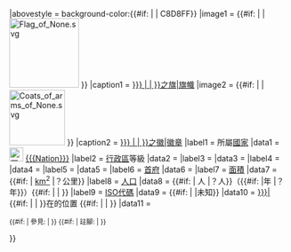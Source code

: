 {{Infobox
|above = {{#if: {{{Name|}}} | {{{Name}}} | {{PAGENAME}} }}
|abovestyle = background-color:{{#if:{{{bgcolor|}}} | {{{bgcolor}}} | C8D8FF}}
|image1 = {{#if:{{{Flag|}}} | [[{{{Flag}}}|{{{FlagSize}}}]] | [[File:Flag of None.svg|125px]] }}
|caption1 = [[{{#if: {{{Name|}}} |{{{Name}}} | {{PAGENAME}} }}之旗|旗幟]]
|image2 = {{#if:{{{Seal|}}} | [[{{{Seal}}}|{{{SealSize}}}]] | [[File:Coats of arms of None.svg|100px]] }}
|caption2 = [[{{#if: {{{Name|}}} |{{{Name}}} | {{PAGENAME}} }}之徽|徽章]]
|label1 = 所屬[[國家]] 
|data1 = [[File:flag of {{{enNation}}}.svg|25px|{{{Nation}}}國旗]] [[{{{Nation}}}]]
|label2 = [[行政區]]等級 
|data2 = {{{Lv|}}}
|label3 = {{{Lang|}}}
|data3 = {{{oName|}}}
|label4 = {{{Lang1|}}}
|data4 = {{{oName1|}}}
|label5 = {{{Lang2|}}} 
|data5 = {{{oName2|}}}
|label6 = [[首府]] 
|data6 = {{{Capital|}}}
|label7 = [[面積]] 
|data7 = {{#if:{{{tArea|}}} | {{{tArea}}}[[公里|km<sup>2</sup>]] |？公里}}
|label8 = [[人口]]
|data8 = {{#if:{{{tPop|}}} | {{{tPop}}}人 |？人}}（{{#if: {{{PopYear|}}} |{{{PopYear}}}年 |？年}}）{{#if: {{{PopRef|}}} | {{RefTag|1= {{{PopRef}}} }} | }}
|label9 = [[ISO 3166-2|ISO代碼]]
|data9 = {{#if:{{{ISOcode|}}} | {{{ISOcode}}} |未知}}
|data10 = [[{{{Map|}}}|{{{MapSize|}}}]]<br />{{#if: {{{Name|}}} | {{{Name}}} | {{PAGENAME}} }}在{{{Nation}}}的位置 {{#if:{{{MapNote|}}} | {{NoteTag|1= {{{MapNote}}} }} | }}
|data11 = 
<div align="left"><small>
{{#if:{{{PopRef|}}} | 參見:{{RefFoot}} | }}
{{#if:{{{MapNote|}}} | 註腳:{{NoteFoot}} | }}
</small></div>
}}
<noinclude>
{{Documentation}}
</noinclude>
